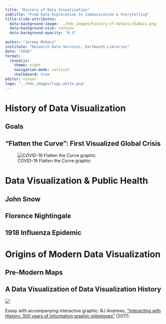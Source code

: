---
title: "History of Data Visualization"
subtitle: "From Data Exploration to Communication & Storytelling"
title-slide-attributes: 
  data-background-image: ../hds_images/history-of-dataviz/DuBois.png
  data-background-size: contain
  data-background-opacity: "0.3"
  
author: "Jeremy Mikecz"
institute: "Research Data Services, Dartmouth Libraries"
date: "2026"
format: 
  revealjs:
    theme: night
    navigation-mode: vertical
    chalkboard: true
editor: visual
logo: "../hds_images/logo_white.png"
---

# History of Data Visualization

## Goals

## "Flatten the Curve": First Visualized Global Crisis

![COVID-19 Flatten the Curve graphic](images/COVID_flatten-the-curve-01.jpg){fig-alt="two area graphs: one steep showing the impacts of COVID-19 if not precautionary measures are taken and the other, with a flatter slope, showing how following pre-cautionary measures will prevent hospitals from being overwhelmed."}

## 

# Data Visualization & Public Health

## John Snow

## Florence Nightingale

## 1918 Influenza Epidemic

# Origins of Modern Data Visualization

## Pre-Modern Maps

## A Data Visualization of Data Visualization History

![](images/Andrews_MapOfFirsts.png)

Essay with accompanying interactive graphic: RJ Andrews, ["Interacting with History: 300 years of information graphic milestones"](https://infowetrust.com/project/history-essay) (2017).
